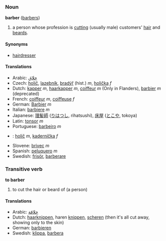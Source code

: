 ===Noun===
'''barber''' ([[barbers]])

# a person whose profession is [[cut]]ting (usually male) customers' [[hair]] and [[beard]]s.

====Synonyms====
*[[hairdresser]]

==== Translations ====
*Arabic: [[حلاق]]
*Czech: [[holič]], [[lazebník]], [[bradýř]] (hist.) ''m'',  [[holička]] ''f''
*Dutch: [[kapper]] ''m'', [[haarkapper]] ''m'', [[coiffeur]] ''m'' (Only in Flanders), [[barbier]] ''m'' (deprecated)
*French: [[coiffeur]] ''m'', [[coiffeuse]] ''f''
*German: [[Barbier]] ''m''
*Italian: [[barbiere]] ''m''
*Japanese: [[理髪師]] ([[りはつし]], rihatsushi), [[床屋]] ([[とこや]], tokoya)
*Latin: [[tonsor]] ''m''
*Portuguese: [[barbeiro]] ''m''
*{{sk}}: [[holič#Slovak|holič]] ''m'', [[kaderníčka]] ''f''
*Slovene: [[brivec]] ''m''
*Spanish: [[peluquero]] ''m''
*Swedish: [[frisör]], [[barberare]]

===Transitive verb===
'''to barber'''

# to cut the hair or beard of (a person)

====Translations====
*Arabic: [[حلاقة]]
*Dutch: [[haarknippen]], haren [[knippen]], [[scheren]] (then it's all cut away, showing only to the skin)
*German: [[barbieren]]
*Swedish: [[klippa]], [[barbera]]